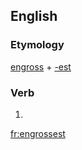 ==English==

===Etymology===
[[engross]] + [[-est]]

===Verb===
{{head|en}}

# {{en-archaic second-person singular of|engross|lang=en}}

[[fr:engrossest]]